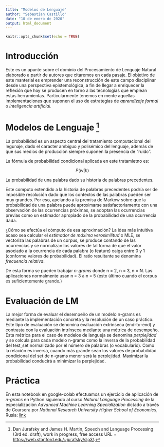 ```yaml
---
title: "Modelos de Lenguaje"
author: "Sebastian Castillo"
date: "10 de enero de 2020"
output: html_document
---
```


```r
knitr::opts_chunk$set(echo = TRUE)
```

# Introducción

Este es un apunte sobre el dominio del Procesamiento de Lenguaje Natural elaborado a partir de autores que citaremos en cada pasaje. El objetivo de este manterial es emprender una reconstrucción de este campo disciplinar desde una perspectiva epistemológica, a fin de llegar a enriquecer la reflexión que hoy se producen en torno a las tecnologías que emplean estas herramientas. Particularmente tenemos en mente aquellas implementaciones que suponen el uso de estrategias de *aprendizaje formal* o *inteligencia artificial*.

# Modelos de Lenguaje [^Jurafsky]

La probabilidad es un aspecto central del tratamiento computacional del legunaje, dado el caracter ambiguo y polisémico del lenguaje, además de que sus medios de producción siempre suponen la presencia de "ruido".   

La fórmula de probabilidad condicional aplicada en este tratamietno es: 

$$ P(w|h) $$  

La probabilidad de una palabra dado su historia de palabras precedentes.

Este computo extendido a la historia de palabras precedentes podría ser de imposible resolución dado que los contextos de las palabras pueden ser muy grandes. Por eso, apelando a la premisa de Markow sobre que la probabilidad de una palabra puede aproximarse satisfactoriamente con una observación de las ocurrencias próximas, se adoptan las ocurrencias previas como un estimador apropiado de la probabilidad de una ocurrencia dada. 

¿Cómo se efectúa el cómputo de esa aproximación? La idea más intuitiva acaso sea calcular el *estimador de máxima verosimilitud* o MLE, se vectoriza las palabras de un corpus, se produce contando de las ocurrencias y se normalizan los valores de tal forma de que el valor asociado a la ocurrencia de cada palabra (o feature) caiga entre 0 y 1 (conforme valores de probabilidad). El ratio resultante se denomina *frecuencia relativa*.     

De esta forma se pueden trabajar *n-grams* donde n = 2, n = 3, n = N. Las aplicaciones normalmente usan n = 3 a n = 5 (esto último cuando el corpus es suficientemente grande.)

# Evaluación de LM   

La mejor forma de evaluar el desempeño de un modelo n-grams es mediante la implementación concreta y la resolución de un caso práctico. Este típo de evaluación se denomina evaluación extrínseca (end-to-end) y contrasta con la evaluación intrínseca mediante una métrica de desempeño. Esta métrica para el caso de modelos de langueja se denomina *perplejidad* y se colcula para cada modelo n-grams como la inversa de la probabilidad del test_set normalizado por el número de palabras (o vocabulario).  Como la relación es inversa, cuando más grande sean los valores de probabilidad condicional del set de n-grams menor será la perplejidad. Maximizar la probabilidad conducirá a minimizar la perplejidad.

# Práctica    

En esta notebook en google-colab efectuamos un ejercicio de aplicación de *n-grams* en Python siguiendo al curso *Natural Language Processing* de la especialización *Advanced Machine Learning Specialization* dictado a través de Coursera por *National Research University Higher School of Economics*, Rusia: [link](https://colab.research.google.com/drive/15mPt4LS1la1hPCPcRjnSVcjP4Xb-E6A5)


[^Jurafsky]: Dan Jurafsky and James H. Martin, Speech and Language Processing (3rd ed. draft), work in progress, free access URL = <https://web.stanford.edu/~jurafsky/slp3/>.


